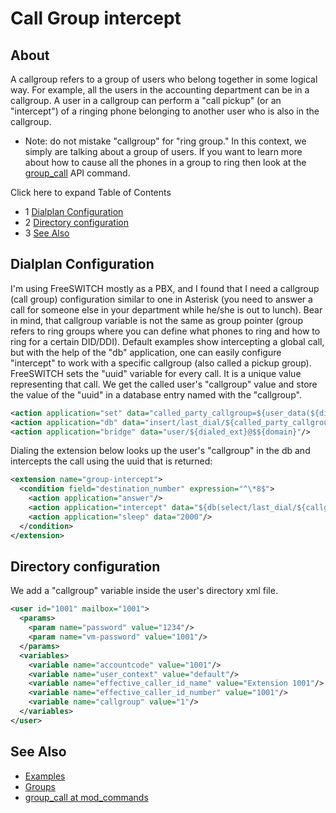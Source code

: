 
# Call Group intercept 

 

## About

A callgroup refers to a group of users who belong together in some logical way. For example, all the users in the accounting department can be in a callgroup. A user in a callgroup can perform a "call pickup" (or an "intercept") of a ringing phone belonging to another user who is also in the callgroup.

* Note: do not mistake "callgroup" for "ring group." In this context, we simply are talking about a group of users. If you want to learn more about how to cause all the phones in a group to ring then look at the [group\_call](../Modules/mod_commands_1966741.mdx#group_call) API command.

Click here to expand Table of Contents

* 1 [Dialplan Configuration](#dialplan-configuration)
* 2 [Directory configuration](#directory-configuration)
* 3 [See Also](#see-also)

## Dialplan Configuration

I'm using FreeSWITCH mostly as a PBX, and I found that I need a callgroup (call group) configuration similar to one in Asterisk (you need to answer a call for someone else in your department while he/she is out to lunch). Bear in mind, that callgroup variable is not the same as group pointer (group refers to ring groups where you can define what phones to ring and how to ring for a certain DID/DDI). Default examples show intercepting a global call, but with the help of the "db" application, one can easily configure "intercept" to work with a specific callgroup (also called a pickup group). FreeSWITCH sets the "uuid" variable for every call. It is a unique value representing that call. We get the called user's "callgroup" value and store the value of the "uuid" in a database entry named with the "callgroup".

```xml
<action application="set" data="called_party_callgroup=${user_data(${dialed_ext}@${domain} var callgroup)}"/>
<action application="db" data="insert/last_dial/${called_party_callgroup}/${uuid}"/>
<action application="bridge" data="user/${dialed_ext}@$${domain}"/>
```

Dialing the extension below looks up the user's "callgroup" in the db and intercepts the call using the uuid that is returned:

```xml
<extension name="group-intercept">
  <condition field="destination_number" expression="^\*8$">
    <action application="answer"/>
    <action application="intercept" data="${db(select/last_dial/${callgroup})}"/>
    <action application="sleep" data="2000"/>
  </condition>
</extension>
```

 ## Directory configuration

We add a "callgroup" variable inside the user's directory xml file.

```xml
<user id="1001" mailbox="1001">
  <params>
    <param name="password" value="1234"/>
    <param name="vm-password" value="1001"/>
  </params>
  <variables>
    <variable name="accountcode" value="1001"/>
    <variable name="user_context" value="default"/>
    <variable name="effective_caller_id_name" value="Extension 1001"/>
    <variable name="effective_caller_id_number" value="1001"/>
    <variable name="callgroup" value="1"/>
  </variables>
</user>
```

## See Also

* [Examples](../Examples/index.mdx#about)
* [Groups](../Directory/XML-User-Directory/index.mdx#groups)
* [group\_call at mod\_commands](../Modules/mod_commands_1966741.mdx#group_call)


